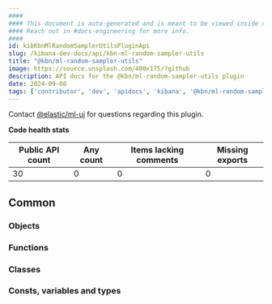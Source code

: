 ```yaml
---
####
#### This document is auto-generated and is meant to be viewed inside our experimental, new docs system.
#### Reach out in #docs-engineering for more info.
####
id: kibKbnMlRandomSamplerUtilsPluginApi
slug: /kibana-dev-docs/api/kbn-ml-random-sampler-utils
title: "@kbn/ml-random-sampler-utils"
image: https://source.unsplash.com/400x175/?github
description: API docs for the @kbn/ml-random-sampler-utils plugin
date: 2024-09-08
tags: ['contributor', 'dev', 'apidocs', 'kibana', '@kbn/ml-random-sampler-utils']
---
```




Contact [@elastic/ml-ui](https://github.com/orgs/elastic/teams/ml-ui) for questions regarding this plugin.

**Code health stats**

| Public API count  | Any count | Items lacking comments | Missing exports |
|-------------------|-----------|------------------------|-----------------|
| 30 | 0 | 0 | 0 |

## Common

### Objects
<DocDefinitionList data={kbnMlRandomSamplerUtilsObj.common.objects}/>

### Functions
<DocDefinitionList data={kbnMlRandomSamplerUtilsObj.common.functions}/>

### Classes
<DocDefinitionList data={kbnMlRandomSamplerUtilsObj.common.classes}/>

### Consts, variables and types
<DocDefinitionList data={kbnMlRandomSamplerUtilsObj.common.misc}/>

